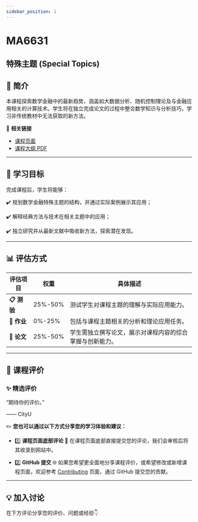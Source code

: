 ```yaml
---
sidebar_position: 1
---
```


# MA6631
## 特殊主题 (Special Topics)

## **📘 简介**
本课程探索数学金融中的最新趋势，涵盖如大数据分析、随机控制理论及与金融应用相关的计算技术。学生将在独立完成论文的过程中整合数学知识与分析技巧，学习非传统教材中无法获取的新方法。

🔗 **相关链接**
- [课程页面](https://www.cityu.edu.hk/catalogue/pg/202425/course/MA6631.htm)
- [课程大纲 PDF](https://www.cityu.edu.hk/catalogue/pg/202425/course/MA6631.pdf)

---

## **🎯 学习目标**

完成课程后，学生将能够：

✔️ 规划数学金融特殊主题的结构，并通过实际案例展示其应用；

✔️ 解释经典方法与技术在相关主题中的应用；

✔️ 独立研究并从最新文献中吸收新方法，探索潜在发现。

---

## **📊 评估方式**

| **评估项目**            | **权重** | **具体描述**                                                                                       |
|------------------------|---------|---------------------------------------------------------------------------------------------------|
| **📋 测验**             | 25%-50%  | 测试学生对课程主题的理解与实际应用能力。                                                               |
| **📂 作业**             | 0%-25%   | 包括与课程主题相关的分析和理论应用任务。                                                               |
| **📂 论文**             | 25%-50%  | 学生需独立撰写论文，展示对课程内容的综合掌握与创新能力。                                                  |

---

## **💬 课程评价**

### ✨ **精选评价**
<div className={commentStyles.commentBox}>
    <p className={commentStyles.commentText}>
        “期待你的评价。”
    </p>
    <p className={commentStyles.commentAuthor}>—— CityU</p>
</div>

✏️ **您也可以通过以下方式分享您的学习体验和建议：**

- 1️⃣ **课程页面底部评论**
💬 在课程页面底部直接提交您的评论，我们会审核后将其收录到网站中。

- 2️⃣ **GitHub 提交**
🌐 如果您希望更全面地分享课程评价，或希望修改或新增课程页面，欢迎参考 [Contributing](/contributing) 页面，通过 GitHub 提交您的贡献。

---

## **💡 加入讨论**

在下方评论分享您的评价、问题或经验👇
<Utterances />